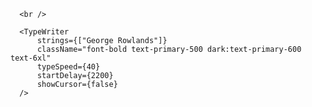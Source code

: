 
<div className="h-screen flex flex-row w-full mt-[-2rem]">
  <div className="self-center border border-[#ECECEC] dark:border-[#2A2A2A]">
    <GardenGraph className="hidden"/>
  </div>
  <div className="mt-96 ml-8">
      <TypeWriter 
          strings={["Hello there, my name is"]}
          className="text-3xl"
          typeSpeed={40}
          showCursor={false}
          startDelay={500}
      />

      <br />

      <TypeWriter
          strings={["George Rowlands"]}
          className="font-bold text-primary-500 dark:text-primary-600 text-6xl"
          typeSpeed={40}
          startDelay={2200}
          showCursor={false}
      />
  </div>
</div>